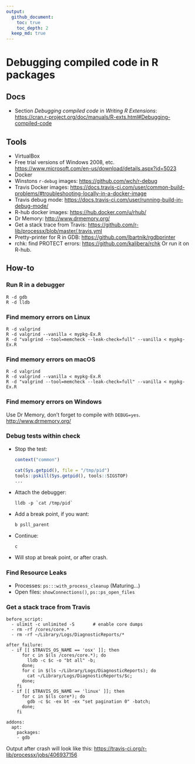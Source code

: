 ```yaml
---
output:
  github_document:
    toc: true
    toc_depth: 2
  keep_md: true
---
```


# Debugging compiled code in R packages

## Docs

* Section _Debugging compiled code_ in _Writing R Extensions_:
<https://cran.r-project.org/doc/manuals/R-exts.html#Debugging-compiled-code>

## Tools

* VirtualBox
* Free trial versions of Windows 2008, etc.
  <https://www.microsoft.com/en-us/download/details.aspx?id=5023>
* Docker
* Winstons `r-debug` images: <https://github.com/wch/r-debug>
* Travis Docker images:
  <https://docs.travis-ci.com/user/common-build-problems/#troubleshooting-locally-in-a-docker-image>
* Travis debug mode: <https://docs.travis-ci.com/user/running-build-in-debug-mode/>
* R-hub docker images: <https://hub.docker.com/u/rhub/>
* Dr Memory: <http://www.drmemory.org/>
* Get a stack trace from Travis:
  <https://github.com/r-lib/processx/blob/master/.travis.yml>
* Pretty-printer for R in GDB:
  <https://github.com/lbartnik/rgdbprinter>
* rchk: find PROTECT errors: <https://github.com/kalibera/rchk>
  Or run it on R-hub.

## How-to

### Run R in a debugger

```
R -d gdb
R -d lldb
```

### Find memory errors on Linux

```
R -d valgrind
R -d valgrind --vanilla < mypkg-Ex.R
R -d "valgrind --tool=memcheck --leak-check=full" --vanilla < mypkg-Ex.R
```

### Find memory errors on macOS

```
R -d valgrind
R -d valgrind --vanilla < mypkg-Ex.R
R -d "valgrind --tool=memcheck --leak-check=full" --vanilla < mypkg-Ex.R
```

### Find memory errors on Windows

Use Dr Memory, don't forget to compile with `DEBUG=yes`.
<http://www.drmemory.org/>

### Debug tests within check

* Stop the test:
  ```r
  context("common")
  
  cat(Sys.getpid(), file = "/tmp/pid")
  tools::pskill(Sys.getpid(), tools::SIGSTOP)
  ...
  ```
* Attach the debugger:
  ```
  lldb -p `cat /tmp/pid`
  ```
* Add a break point, if you want:
  ```
  b psll_parent
  ```
* Continue:
  ```
  c
  ```
* Will stop at break point, or after crash.

### Find Resource Leaks

* Processes: `ps:::with_process_cleanup` (Maturing...)
* Open files: `showConnections()`, `ps::ps_open_files`

### Get a stack trace from Travis

```
before_script:
  - ulimit -c unlimited -S       # enable core dumps
  - rm -rf /cores/core.*
  - rm -rf ~/Library/Logs/DiagnosticReports/*

after_failure:
  - if [[ $TRAVIS_OS_NAME == 'osx' ]]; then
      for c in $(ls /cores/core.*); do
        lldb -c $c -o "bt all" -b;
      done;
      for c in $(ls ~/Library/Logs/DiagnosticReports); do
        cat ~/Library/Logs/DiagnosticReports/$c;
      done;
    fi
  - if [[ $TRAVIS_OS_NAME == 'linux' ]]; then
      for c in $(ls core*); do
        gdb -c $c -ex bt -ex "set pagination 0" -batch;
      done;
    fi

addons:
  apt:
    packages:
    - gdb
```

Output after crash will look like this:
<https://travis-ci.org/r-lib/processx/jobs/406937156>
